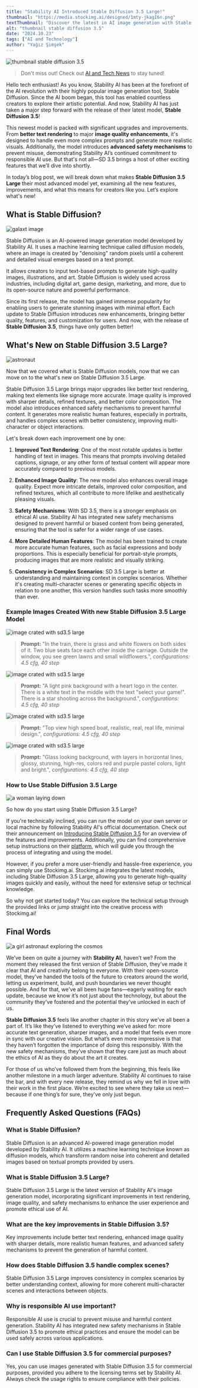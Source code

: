 ```yaml
---
title: "Stability AI Introduced Stable Diffusion 3.5 Large!"
thumbnail: "https://media.stockimg.ai/designed/1mty-jkagI6n.png"
textThumbnail: "Discover the latest in AI image generation with Stable Diffusion 3.5 by Stability AI. Sharper visuals, better text rendering, and enhanced safety—all in one model. Learn more!"
alt: "thumbnail stable diffusion 3.5"
date: "2024.10.23"
tags: ["AI and Technology"]
author: "Yağız Şimşek"
---
```


![thumbnail stable diffusion 3.5](https://media.stockimg.ai/designed/1mty-jkagI6n.png)

> Don't miss out! Check out [AI and Tech News](https://stockimg.ai/blog/ai-and-technology/) to stay tuned!

Hello tech enthusiast! As you know, Stability AI has been at the forefront of the AI revolution with their highly popular image generation tool, Stable Diffusion. Since the AI boom began, this tool has enabled countless creators to explore their artistic potential. And now, Stability AI has just taken a major step forward with the release of their latest model, **Stable Diffusion 3.5**!

This newest model is packed with significant upgrades and improvements. From **better text rendering** to major **image quality enhancements**, it's designed to handle even more complex prompts and generate more realistic visuals. Additionally, the model introduces **advanced safety mechanisms** to prevent misuse, demonstrating Stability AI’s continued commitment to responsible AI use. But that's not all—SD 3.5 brings a host of other exciting features that we’ll dive into shortly.

In today’s blog post, we will break down what makes **Stable Diffusion 3.5 Large** their most advanced model yet, examining all the new features, improvements, and what this means for creators like you. Let’s explore what's new!

## What is Stable Diffusion?

![galaxt image](https://media.stockimg.ai/template/image/lmqBF4GblmFF.png)

Stable Diffusion is an AI-powered image generation model developed by Stability AI. It uses a machine learning technique called diffusion models, where an image is created by "denoising" random pixels until a coherent and detailed visual emerges based on a text prompt.

It allows creators to input text-based prompts to generate high-quality images, illustrations, and art. Stable Diffusion is widely used across industries, including digital art, game design, marketing, and more, due to its open-source nature and powerful performance.

Since its first release, the model has gained immense popularity for enabling users to generate stunning images with minimal effort. Each update to Stable Diffusion introduces new enhancements, bringing better quality, features, and customization for users. And now, with the release of **Stable Diffusion 3.5**, things have only gotten better!

## What's New on Stable Diffusion 3.5 Large?

![astronaut](https://media.stockimg.ai/image/v2/TIzXrTKSKUOU.png)

Now that we covered what is Stable Diffusion models, now that we can move on to the what's new on Stable Diffusion 3.5 Large. 

Stable Diffusion 3.5 Large brings major upgrades like better text rendering, making text elements like signage more accurate. Image quality is improved with sharper details, refined textures, and better color composition. The model also introduces enhanced safety mechanisms to prevent harmful content. It generates more realistic human features, especially in portraits, and handles complex scenes with better consistency, improving multi-character or object interactions.

Let's break down each improvement one by one:

1. **Improved Text Rendering**: One of the most notable updates is better handling of text in images. This means that prompts involving detailed captions, signage, or any other form of textual content will appear more accurately compared to previous models.

2. **Enhanced Image Quality**: The new model also enhances overall image quality. Expect more intricate details, improved color composition, and refined textures, which all contribute to more lifelike and aesthetically pleasing visuals.

3. **Safety Mechanisms**: With SD 3.5, there is a stronger emphasis on ethical AI use. Stability AI has integrated new safety mechanisms designed to prevent harmful or biased content from being generated, ensuring that the tool is safer for a wider range of use cases.

4. **More Detailed Human Features**: The model has been trained to create more accurate human features, such as facial expressions and body proportions. This is especially beneficial for portrait-style prompts, producing images that are more realistic and visually striking.

5. **Consistency in Complex Scenarios**: SD 3.5 Large is better at understanding and maintaining context in complex scenarios. Whether it's creating multi-character scenes or generating specific objects in relation to one another, this version handles such tasks more smoothly than ever.

### Example Images Created With new Stable Diffusion 3.5 Large Model

![image crated with sd3.5 large](https://raw.githubusercontent.com/Abdurrahman-Subh/mdx-blog/main/images/sd35l1.png)

> **Prompt:** "In the train, there is grass and white flowers on both sides of it. Two blue seats face each other inside the carriage. Outside the window, you see green lawns and small wildflowers.", *configurations: 4.5 cfg, 40 step*

![image crated with sd3.5 large](https://raw.githubusercontent.com/Abdurrahman-Subh/mdx-blog/main/images/sd35l2.png)

> **Prompt:** "A light pink background with a heart logo in the center. There is a white text in the middle with the text "select your game!". There is a star shooting across the background.", *configurations: 4.5 cfg, 40 step*

![image crated with sd3.5 large](https://raw.githubusercontent.com/Abdurrahman-Subh/mdx-blog/main/images/sd35l3.png)

> **Prompt:** "Top view high speed boat, realistic, real, real life, minimal design.", *configurations: 4.5 cfg, 40 step*

![image crated with sd3.5 large](https://raw.githubusercontent.com/Abdurrahman-Subh/mdx-blog/main/images/sd35l4.png)

> **Prompt:** "Glass looking background, with layers in horizontal lines, glossy, stunning, high-res, colors red and purple pastel colors, light and bright.", *configurations: 4.5 cfg, 40 step*

### How to Use Stable Diffusion 3.5 Large

![a woman laying down](https://media.stockimg.ai/image/v2/MYdeY5-tPyJp.png)

So how do you start using Stable Diffusion 3.5 Large?

If you're technically inclined, you can run the model on your own server or local machine by following Stability AI's official documentation. Check out their announcement on [Introducing Stable Diffusion 3.5](https://stability.ai/news/introducing-stable-diffusion-3-5) for an overview of the features and improvements. Additionally, you can find comprehensive setup instructions on their [platform](https://platform.stability.ai/), which will guide you through the process of integrating and using the model.

However, if you prefer a more user-friendly and hassle-free experience, you can simply use Stockimg.ai. Stockimg.ai integrates the latest models, including Stable Diffusion 3.5 Large, allowing you to generate high-quality images quickly and easily, without the need for extensive setup or technical knowledge.

So why not get started today? You can explore the technical setup through the provided links or jump straight into the creative process with Stockimg.ai!

## Final Words

![a girl astronaut exploring the cosmos](https://media.stockimg.ai/designed/ArS_fgTWt6lc.png)

We’ve been on quite a journey with **Stability AI**, haven’t we? From the moment they released the first version of Stable Diffusion, they’ve made it clear that AI and creativity belong to everyone. With their open-source model, they’ve handed the tools of the future to creators around the world, letting us experiment, build, and push boundaries we never thought possible. And for that, we've all been huge fans—eagerly waiting for each update, because we know it’s not just about the technology, but about the community they’ve fostered and the potential they’ve unlocked in each of us.

**Stable Diffusion 3.5** feels like another chapter in this story we’ve all been a part of. It’s like they’ve listened to everything we’ve asked for: more accurate text generation, sharper images, and a model that feels even more in sync with our creative vision. But what’s even more impressive is that they haven’t forgotten the importance of doing this responsibly. With the new safety mechanisms, they’ve shown that they care just as much about the ethics of AI as they do about the art it creates.

For those of us who’ve followed them from the beginning, this feels like another milestone in a much larger adventure. Stability AI continues to raise the bar, and with every new release, they remind us why we fell in love with their work in the first place. We’re excited to see where they take us next—because if one thing’s for sure, they’ve only just begun.

## Frequently Asked Questions (FAQs)

### What is Stable Diffusion?
Stable Diffusion is an advanced AI-powered image generation model developed by Stability AI. It utilizes a machine learning technique known as diffusion models, which transform random noise into coherent and detailed images based on textual prompts provided by users.

### What is Stable Diffusion 3.5 Large?
Stable Diffusion 3.5 Large is the latest version of Stability AI's image generation model, incorporating significant improvements in text rendering, image quality, and safety mechanisms to enhance the user experience and promote ethical use of AI.

### What are the key improvements in Stable Diffusion 3.5?
Key improvements include better text rendering, enhanced image quality with sharper details, more realistic human features, and advanced safety mechanisms to prevent the generation of harmful content.

### How does Stable Diffusion 3.5 handle complex scenes?
Stable Diffusion 3.5 Large improves consistency in complex scenarios by better understanding context, allowing for more coherent multi-character scenes and interactions between objects.

### Why is responsible AI use important?
Responsible AI use is crucial to prevent misuse and harmful content generation. Stability AI has integrated new safety mechanisms in Stable Diffusion 3.5 to promote ethical practices and ensure the model can be used safely across various applications.

### Can I use Stable Diffusion 3.5 for commercial purposes?
Yes, you can use images generated with Stable Diffusion 3.5 for commercial purposes, provided you adhere to the licensing terms set by Stability AI. Always check the usage rights to ensure compliance with their policies.